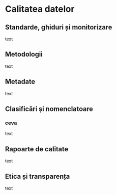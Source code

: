 # Calitatea datelor {#cap9}

## Standarde, ghiduri și monitorizare

text

## Metodologii

text

## Metadate

text

## Clasificări și nomenclatoare

### ceva

text

## Rapoarte de calitate

text

## Etica și transparența

text
